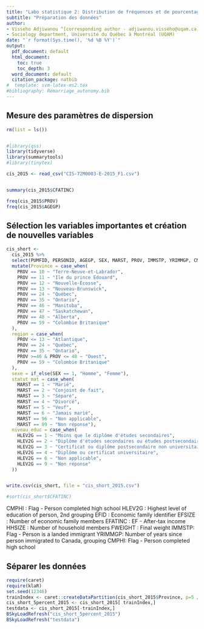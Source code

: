```yaml
---
title: "Labo statistique 2: Distribution de fréquences et de pourcentages"
subtitle: "Préparation des données"
author:
- Visseho Adjiwanou ^[corresponding author - adjiwanou.vissého@uqam.ca]
- Sociology department, Université du Québec à Montréal (UQAM)
date: "`r format(Sys.time(), '%d %B %Y')`"
output:
  pdf_document: default
  html_document: 
    toc: true
    toc_depth: 3
  word_document: default
  citation_package: natbib
#  template: svm-latex-ms2.tex 
#bibliography: Remarriage_autonomy.bib
---
```



## Mesure des paramètres de dispersion

```r

rm(list = ls())


#library(qss)
library(tidyverse)
library(summarytools)
#library(tinytex)

cis_2015 <- read_csv("CIS-72M0003-E-2015_F1.csv")


summary(cis_2015$CFATINC) 

freq(cis_2015$PROV)
freq(cis_2015$AGEGP)
```


## Sélection les variables importantes et création de nouvelles variables

```r

cis_short <-
  cis_2015 %>% 
  select(PUMFID, PERSONID, AGEGP, SEX, MARST, PROV, IMMSTP, YRIMMGP, CMPHI, HLEV2G, CFID, CFSIZE, CFMJSI, CFATINC, CFEARNG, EFID, EFSIZE, EFATINC, HHSIZE, FWEIGHT) %>% 
  mutate(Province = case_when(
    PROV == 10 ~ "Terre-Neuve-et-Labrador",
    PROV == 11 ~ "Ile du prince Edouard",
    PROV == 12 ~ "Nouvelle-Écosse",
    PROV == 13 ~ "Nouveau-Brunswick",
    PROV == 24 ~ "Québec",
    PROV == 35 ~ "Ontario",
    PROV == 46 ~ "Manitoba",
    PROV == 47 ~ "Saskatchewan",
    PROV == 48 ~ "Alberta",
    PROV == 59 ~ "Colombie Britanique"
  ),
  region = case_when(
    PROV <= 13 ~ "Atlantique",
    PROV == 24 ~ "Québec",
    PROV == 35 ~ "Ontario",
    PROV >=46 & PROV <= 48 ~ "Ouest",
    PROV == 59 ~ "Colombie Britanique"
  ),
  sexe = if_else(SEX == 1, "Homme", "Femme"),
  statut_mat = case_when(
    MARST == 1 ~ "Marié",
    MARST == 2 ~ "Conjoint de fait",
    MARST == 3 ~ "Séparé",
    MARST == 4 ~ "Divorcé",
    MARST == 5 ~ "Veuf",
    MARST == 6 ~ "Jamais marié",
    MARST == 96 ~ "Non applicable",
    MARST == 99 ~ "Non réponse"),
  niveau_educ = case_when(
    HLEV2G == 1 ~ "Moins que le diplôme d'études secondaires",
    HLEV2G == 2 ~ "Diplôme d'études secondaires ou études postsecondaires partielles",
    HLEV2G == 3 ~ "Certificat ou diplôme postsecondaire non universitaire",
    HLEV2G == 4 ~ "Diplôme ou certificat universitaire",
    HLEV2G == 6 ~ "Non applicable",
    HLEV2G == 9 ~ "Non réponse"
  ))


write.csv(cis_short, file = "cis_short_2015.csv")

#sort(cis_short$CFATINC)
```

CMPHI : Flag - Person completed high school
HLEV2G : Highest level of education of person, 2nd grouping
EFID : Economic family identifier
EFSIZE : Number of economic family members
EFATINC : EF - After-tax income
HHSIZE : Number of household members
FWEIGHT : Final weight
IMMSTP: Flag - Person is a landed immigrant
YRIMMGP: Number of years since person immigrated to Canada, grouping
CMPHI: Flag - Person completed high school


## Séparer les données

```r


require(caret)
require(klaR)
set.seed(12346)
trainIndex <- caret::createDataPartition(cis_short_2015$Province, p=5 / 100 , list=FALSE)
cis_short_5percent_2015 <- cis_short_2015[ trainIndex,]
testdata <- cis_short_2015[-trainIndex,]
BSkyLoadRefresh("cis_short_5percent_2015")
BSkyLoadRefresh("testdata")

```


